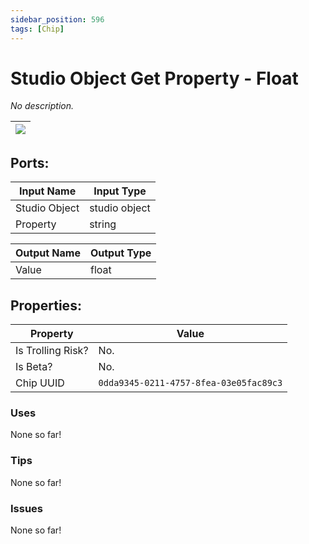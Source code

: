 ```yaml
---
sidebar_position: 596
tags: [Chip]
---
```


# Studio Object Get Property - Float


*No description.*

| ![](https://images-ext-2.discordapp.net/external/MPmIaQzlEPmgGWlgi-WxBBXt0Bjv_zWPkg1y1f_sy3s/https/www.recroomcircuits.com/image/circuit/absolute-value?width=206&height=108) |
|-----|

## Ports:

| Input Name | Input Type |
|-----------|-----------|
| Studio Object | studio object |
| Property | string |

| Output Name | Output Type |
|-----------|-----------|
| Value | float |

## Properties:

| Property  | Value |
|-------------------|-----------|
| Is Trolling Risk? | No. |
| Is Beta? | No. |
| Chip UUID | `0dda9345-0211-4757-8fea-03e05fac89c3` |

### Uses

None so far!

### Tips

None so far!

### Issues

None so far!
